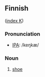 ==Finnish==
([[Wiktionary:Finnish_index_k|index K]])

===Pronunciation===
*[[Pronunciation guide|IPA]]: /ke&#331;k&#230;/
===Noun===

# [[shoe]]